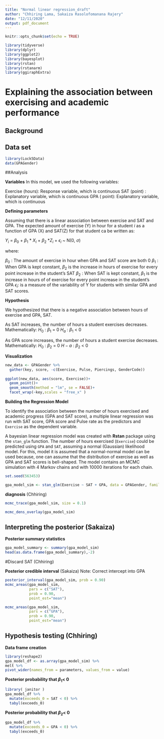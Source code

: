 ```yaml
---
title: "Normal linear regression_draft"
author: "Chhiring Lama, Sakaiza Rasolofomanana Rajery"
date: "12/11/2020"
output: pdf_document
---
```


```r
knitr::opts_chunk$set(echo = TRUE)
```

```r
library(tidyverse)
library(dplyr)
library(ggplot2)
library(bayesplot)
library(rstan)
library(rstanarm)
library(ggiraphExtra)
```

# Explaining the association between exercising and academic performance



## Background

## Data set
```r
library(Lock5Data)
data(GPAGender)
```

##Analysis

**Variables**
In this model, we used the following variables:

Exercise (hours): Response variable, which is continuous
SAT (point) : Explanatory variable, which is continuous
GPA ( point): Explanatory variable, which is continuous

**Defining parameters**

Assuming that there is a linear association between exercise and SAT and GPA. The expected amount of exercise (Y) in hour for a student _i_ as a function of GPA (X) and SAT(Z) for that student ca be written as:

$Y_i$ = $\beta_0$ + $\beta_1$ * $X_i$ + $\beta_2$ *$Z_i$ + $\epsilon_i$ ~ N(0, $\sigma$)

where:

$\beta_0$ : The amount of exercise in hour when GPA and SAT score are both 0
$\beta_1$ :  When GPA is kept constant, $\beta_2$ is the increase in hours of exercise for every point increase in the student's SAT
$\beta_2$ : When SAT is kept constant, $\beta_1$ is the increase in hours of of exercise for every point increase in the student's GPA
$\epsilon_i$: is a measure of the variability of Y for students with similar GPA and SAT scores. 

**Hypothesis**

We hypothesized that there is a negative association between hours of exercise and GPA, SAT. 

As SAT increases, the number of hours a student exercises decreases. Mathematically:
$H_0$ : $\beta_1$ = 0
$H_a$ : $\beta_1$ < 0

As GPA score increases, the number of hours a student exercise decreases. Mathematically:
$H_0$ : $\beta_2$ = 0
$H-a$ : $\beta_2$ < 0

**Visualization**
```r
new_data <- GPAGender %>%
  gather(key, score, -c(Exercise, Pulse, Piercings, GenderCode))
  
ggplot(new_data, aes(score, Exercise))+
  geom_point()+
  geom_smooth(method = "lm", se = FALSE)+
  facet_wrap(~key,scales = "free_x" )
```



**Building the Regression Model**

To identify the association between the number of hours exercised and academic progress (GPA and SAT score), a multiple linear regression was run with SAT score, GPA score and Pulse rate as the predictors and `Exercise` as the dependent variable. 

A bayesian linear regression model was created with **Rstan** package using the `stan_glm` function. The number of hours exercised (`Exercise`) could be predicted using `GPA` and `SAT`, assuming a normal (Gaussian) likelihood model. For this, model it is assumed that a normal-normal model can be used because, one can assume that the distribution of exercise as well as GPA and SAT scores is bell-shaped. The model contains an MCMC simulation with 4 Markov chains and with 10000 iterations for each chain. 

```r
set.seed(563453)

gpa_model_sim <- stan_glm(Exercise ~ SAT + GPA, data = GPAGender, family=  gaussian, chains = 4, iter = 10000*2)
``` 

**diagnosis** (Chhiring)


```R
mcmc_trace(gpa_model_sim, size = 0.1)

```

```r
mcmc_dens_overlay(gpa_model_sim)

```

## Interpreting the posterior (Sakaiza)
**Posterior summary statistics**
```r
gpa_model_summary <- summary(gpa_model_sim)
head(as.data.frame(gpa_model_summary),-2)

```

#Discard SAT (Chhiring)

**Posterior credible interval** (Sakaiza)
Note: Correct intercept into GPA 
```R
posterior_interval(gpa_model_sim, prob = 0.90)
mcmc_areas(gpa_model_sim,
           pars = c("SAT"),
           prob = 0.90,
           point_est="mean")

mcmc_areas(gpa_model_sim,
           pars = c("GPA"),
           prob = 0.90,
           point_est="mean")

```

## Hypothesis testing (Chhiring)

**Data frame creation**

```r
library(reshape2)
gpa_model_df <- as.array(gpa_model_sim) %>%
melt %>%
pivot_wider(names_from = parameters, values_from = value)
```

**Posterior probability that $\beta_1$< 0**
```r
library( janitor )
gpa_model_df %>%
  mutate(exceeds_0 = SAT < 0) %>%
  tabyl(exceeds_0)

```

**Posterior probability that $\beta_2$< 0**
```r

gpa_model_df %>%
  mutate(exceeds_0 = GPA < 0) %>%
  tabyl(exceeds_0)

```

